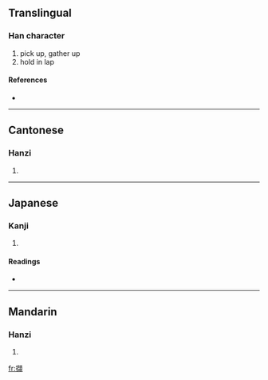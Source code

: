 {{also|撷}}
==Translingual==

===Han character===
{{Han char|rn=64|rad=手|as=15|sn=18|four=5108<sub>6</sub>|canj=手土口金 (QGRC)}}

# pick up, gather up
# hold in lap

====References====
* {{Han ref|kx=0461.090|dkj=12900|dj=0810.150|hdz=31978.110|uh=64F7|ud=25847|bh=C25E|bd=49758}}

----

==Cantonese==

===Hanzi===
{{yue-hanzi|jyut=|y=git3, kit3}}

# {{defn|Cantonese}}

----

==Japanese==

===Kanji===
{{ja-kanji|grade=|rs=手15}}

# {{defn|Japanese}}

====Readings====
* {{ja-readings|on=[[けつ]] (ketsu)|kun=[[はさむ]] (hasamu)}}

----

==Mandarin==

===Hanzi===
{{cmn-hanzi|sim=撷|pin=[[xié]] ([[xie2]])|wg=hsieh<sup>2</sup>}}

# {{defn|Mandarin}}

[[fr:擷]]